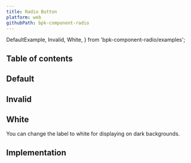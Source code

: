```yaml
---
title: Radio Button
platform: web
githubPath: bpk-component-radio
---
```


  DefaultExample,
  Invalid,
  White,
} from 'bpk-component-radio/examples';

## Table of contents

## Default

<PresentationBlock>
  <DefaultExample />
</PresentationBlock>

## Invalid

<PresentationBlock>
  <Invalid />
</PresentationBlock>

## White

You can change the label to white for displaying on dark backgrounds.

<PresentationBlock>
  <White />
</PresentationBlock>


## Implementation

<Readme file={readme} />

